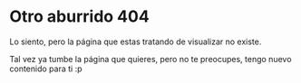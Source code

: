 # Otro aburrido 404

Lo siento, pero la página que estas tratando de visualizar no existe.

Tal vez ya tumbe la página que quieres, pero no te preocupes, tengo nuevo contenido para ti :p
